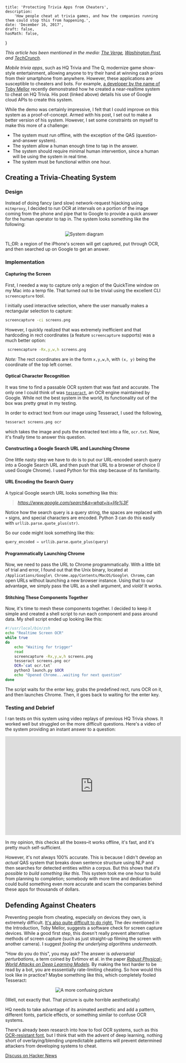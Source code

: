 	title: 'Protecting Trivia Apps from Cheaters',
	description:
		'How people cheat at trivia games, and how the companies running them could stop this from happening.',
	date: 'December 16, 2017',
	draft: false,
	hasMath: false,
}

_This article has been mentioned in the media: [The Verge](https://www.theverge.com/2017/12/25/16817502/how-to-stop-hq-cheaters), [Washington Post](https://www.washingtonpost.com/graphics/2018/business/hq-trivia/), and [TechCrunch](https://techcrunch.com/2018/03/06/hq-trivia-questions/)_.

_Mobile trivia apps_, such as HQ Trivia and The Q, modernize game show-style entertainment, allowing anyone to try their hand at winning cash prizes from their smartphone from anywhere. However, these applications are susceptible to cheaters and bots. For example, [a developer by the name of Toby Mellor](https://medium.com/@tobymellor/hq-trivia-using-bots-to-win-money-from-online-game-shows-ce2a1b11828b) recently demonstrated how he created a near-realtime system to cheat on HQ Trivia. His post (linked above) details his use of Google cloud APIs to create this system.

While the demo was certainly impressive, I felt that I could improve on this system as a proof-of-concept. Armed with his post, I set out to make a better version of his system. However, I set some constraints on myself to make this more of a challenge:

-   The system must run offline, with the exception of the QAS (question-and-answer system).
-   The system allow a human enough time to tap in the answer.
-   The system should require minimal human intervention, since a human will be using the system in real time.
-   The system must be functional within one hour.

## Creating a Trivia-Cheating System

### Design

Instead of doing fancy (and slow) network-request hijacking using `mitmproxy`, I decided to run OCR at intervals on a portion of the image coming from the phone and pipe that to Google to provide a quick answer for the human operator to tap in. The system looks something like the following:

<center>
	<img src='/static/img/trivia-diagram.svg' alt='System diagram' />
</center>

TL;DR: a region of the iPhone's screen will get captured, put through OCR, and then searched up on Google to get an answer.

### Implementation

#### Capturing the Screen

First, I needed a way to capture only a region of the QuickTime window on my Mac into a temp file. That turned out to be trivial using the excellent CLI `screencapture` tool.

I initially used interactive selection, where the user manually makes a rectangular selection to capture:

```bash
screencapture -ci screens.png
```

However, I quickly realized that was extremely inefficient and that hardcoding in rect coordinates (a feature `screencapture` supports) was a much better option:

```bash
 screencapture -Rx,y,w,h screens.png
```

_Note:_ The rect coordinates are in the form `x,y,w,h`, with `(x, y)` being the coordinate of the top left corner.

#### Optical Character Recognition

It was time to find a passable OCR system that was fast and accurate. The only one I could think of was [`tesseract`](https://github.com/tesseract-ocr/tesseract), an OCR engine maintained by Google. While not the best system in the world, its functionality out of the box was pretty great in my testing.

In order to extract text from our image using Tesseract, I used the following,

```bash
tesseract screens.png ocr
```

which takes the image and puts the extracted text into a file, `ocr.txt`. Now, it's finally time to answer this question.

#### Constructing a Google Search URL and Launching Chrome

One little nasty step we have to do is to put our URL-encoded search query into a Google Search URL and then push that URL to a browser of choice (I used Google Chrome). I used Python for this step because of its familiarity.

#### URL Encoding the Search Query

A typical Google search URL looks something like this:

> _https://www.google.com/search&q=what+is+life%3F_

Notice how the search query is a query string, the spaces are replaced with `+` signs, and special characters are encoded. Python 3 can do this easily with `urllib.parse.quote_plus(str)`.

So our code might look something like this:

```python
query_encoded = urllib.parse.quote_plus(query)
```

#### Programmatically Launching Chrome

Now, we need to pass the URL to Chrome programmatically. With a little bit of trial and error, I found out that the Unix binary, located at `/Applications/Google\ Chrome.app/Contents/MacOS/Google\ Chrome`, can open URLs without launching a new browser instance. Using that to our advantage, we simply pass the URL as a shell argument, and _violà!_ It works.

#### Stitching These Components Together

Now, it's time to mesh these components together. I decided to keep it simple and created a shell script to run each component and pass around data. My shell script ended up looking like this:

```bash
#!/usr/local/bin/zsh
echo "Realtime Screen OCR"
while true
do
    echo "Waiting for trigger"
    read
    screencapture -Rx,y,w,h screens.png
    tesseract screens.png ocr
    OCR=`cat ocr.txt`
    python3 launch.py $OCR
    echo "Opened Chrome...waiting for next question"
done
```

The script waits for the enter key, grabs the predefined rect, runs OCR on it, and then launches Chrome. Then, it goes back to waiting for the enter key.

### Testing and Debrief

I ran tests on this system using video replays of previous HQ Trivia shows. It worked well but struggled on the more difficult questions. Here's a video of the system providing an instant answer to a question:

<center>
	<iframe
		width='560'
		height='315'
		src='https://www.youtube-nocookie.com/embed/F1m6ZyqIvhs?rel=0'
		frameborder='0'
		allow='accelerometer; autoplay; encrypted-media; gyroscope; picture-in-picture'
		allowfullscreen></iframe>
</center>

In my opinion, this checks all the boxes–it works offline, it's fast, and it's pretty much self-sufficient.

However, it's not always 100% accurate. This is because I didn't develop an _actual_ QAS system that breaks down sentence structure using NLP and then searches for detected entities within a corpus. But this shows that _it's possible to build something like this._ This system took me one hour to build from planning to completion; somebody with more time and dedication could build something even more accurate and scam the companies behind these apps for thousands of dollars.

## Defending Against Cheaters

Preventing people from cheating, especially on devices they own, is extremely difficult. [It's also quite difficult to do right.](https://en.wikipedia.org/wiki/Sony_BMG_copy_protection_rootkit_scandal) The dev mentioned in the Introduction, Toby Mellor, suggests a software check for screen capture devices. While a good first step, this doesn't really prevent alternative methods of screen capture (such as just straight-up filming the screen with another camera). I suggest _fooling the underlying algorithms underneath_.

"How do you do this", you may ask? The answer is _adversarial perturbations_, a term coined by Evtimov et al. in the paper _[Robust Physical-World Attacks on Deep Learning Models](https://arxiv.org/abs/1707.08945)_. By making the text harder to be read by a bot, you are esssentially rate-limiting cheating. So how would this look like in practice? Maybe something like this, which completely fooled Tesseract:

<center>
	<img src='/static/img/hq-fooled.png' alt='A more confusing picture' />
</center>

(Well, not exactly that. That picture is quite horrible aesthetically)

HQ needs to take advantage of its animated aesthetic and add a pattern, different fonts, particle effects, or something similar to confuse OCR systems.

There's already been research into how to fool OCR systems, such as this [OCR-resistant font](https://walkerart.org/magazine/sang-mun-defiant-typeface-nsa-privacy), but I think that with the advent of deep learning, nothing short of overlaying/blending unpredictable patterns will prevent determined attackers from developing systems to cheat.

[Discuss on Hacker News](https://news.ycombinator.com/item?id=15944171)
